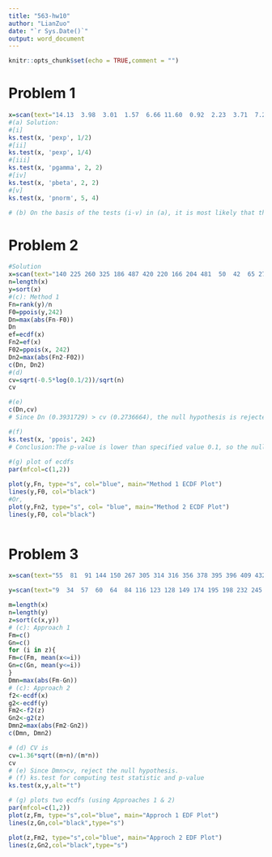 ---
title: "563-hw10"
author: "LianZuo"
date: "`r Sys.Date()`"
output: word_document
---

```{r setup, include=FALSE}
knitr::opts_chunk$set(echo = TRUE,comment = "")
```

# Problem 1
```{r}
x=scan(text="14.13  3.98  3.01  1.57  6.66 11.60  0.92  2.23  3.71  7.22  6.59  0.26  4.38  1.46  4.52")
#(a) Solution:
#[i]
ks.test(x, 'pexp', 1/2)
#[ii]
ks.test(x, 'pexp', 1/4)
#[iii]
ks.test(x, 'pgamma', 2, 2)
#[iv]
ks.test(x, 'pbeta', 2, 2)
#[v]
ks.test(x, 'pnorm', 5, 4)

# (b) On the basis of the tests (i-v) in (a), it is most likely that the given sample comes from the Beta distribution, because the p-values computed from the one from Beta (shape1=2, shape2=2) is lowerest.
```


# Problem 2

```{r}
#Solution
x=scan(text="140 225 260 325 186 487 420 220 166 204 481  50  42  65 274  59 258 445 255 270")
n=length(x)
y=sort(x)
#(c): Method 1
Fn=rank(y)/n
F0=ppois(y,242)
Dn=max(abs(Fn-F0))
Dn
ef=ecdf(x)
Fn2=ef(x)
F02=ppois(x, 242)
Dn2=max(abs(Fn2-F02))
c(Dn, Dn2)
#(d)
cv=sqrt(-0.5*log(0.1/2))/sqrt(n)
cv

#(e) 
c(Dn,cv)
# Since Dn (0.3931729) > cv (0.2736664), the null hypothesis is rejected, and the alternative hypothesis is accepted.

#(f)
ks.test(x, 'ppois', 242)
# Conclusion:The p-value is lower than specified value 0.1, so the null hypothesis is rejected and the alternative hypothesis is accepted.
    
#(g) plot of ecdfs
par(mfcol=c(1,2))

plot(y,Fn, type="s", col="blue", main="Method 1 ECDF Plot")
lines(y,F0, col="black")
#Or,
plot(y,Fn2, type="s", col= "blue", main="Method 2 ECDF Plot")
lines(y,F0, col="black")



```


# Problem 3

```{r}

x=scan(text="55  81  91 144 150 267 305 314 316 356 378 395 396 409 432 436 473 486 494 498")

y=scan(text="9  34  57  60  64  84 116 123 128 149 174 195 198 232 245 253 262 263 266 286 302 310 411 456 491")

m=length(x)
n=length(y)
z=sort(c(x,y))
# (c): Approach 1
Fm=c() 
Gn=c()
for (i in z){
Fm=c(Fm, mean(x<=i))
Gn=c(Gn, mean(y<=i))
}
Dmn=max(abs(Fm-Gn))
# (c): Approach 2
f2<-ecdf(x)
g2<-ecdf(y)
Fm2<-f2(z)
Gn2<-g2(z)
Dmn2=max(abs(Fm2-Gn2))
c(Dmn, Dmn2)

# (d) CV is
cv=1.36*sqrt((m+n)/(m*n))
cv
# (e) Since Dmn>cv, reject the null hypothesis.
# (f) ks.test for computing test statistic and p-value
ks.test(x,y,alt="t")

# (g) plots two ecdfs (using Approaches 1 & 2)
par(mfcol=c(1,2))
plot(z,Fm, type="s",col="blue", main="Approch 1 EDF Plot")
lines(z,Gn,col="black",type="s")

plot(z,Fm2, type="s",col="blue", main="Approch 2 EDF Plot")
lines(z,Gn2,col="black",type="s")




```